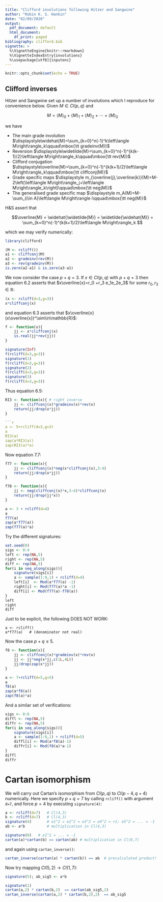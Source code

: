 ```yaml
---
title: "Clifford involutions following Hitzer and Sangwine"
author: "Robin K. S. Hankin"
date: "02/09/2020"
output:
  pdf_document: default
  html_document:
    df_print: paged
bibliography: clifford.bib
vignette: >
  %\VignetteEngine{knitr::rmarkdown}
  %\VignetteIndexEntry{involutions}
  %\usepackage[utf8]{inputenc}
---
```



```r
knitr::opts_chunk$set(echo = TRUE)
```

## Clifford inverses

Hitzer and Sangwine set up a number of involutions which I reproduce
for convenience below.  Given $M\in Cl(p,q)$ and 

\newcommand{\abr}[1]{\left\langle #1\right\rangle}

$$M=
\abr{M}_0+
\abr{M}_1+
\abr{M}_2+\cdots+\abr{M}_0
$$

we have

* The main grade involution
$\displaystyle\widehat{M}=\sum_{k=0}^n(-1)^k\abr{M}_k\qquad\mbox{\tt gradeinv(M)}$
* Reversion $\displaystyle\widetilde{M}=\sum_{k=0}^n(-1)^{k(k-1)/2}\abr{M}_k\qquad\mbox{\tt rev(M)}$
* Clifford conjugation $\displaystyle\overline{M}=\sum_{k=0}^n(-1)^{k(k+1)/2}\abr{M}_k\qquad\mbox{\tt cliffconj(M)}$
* Grade specific maps $\displaystyle m_{\overline{j},\overline{k}}(M)=M-2\left(\abr{M}_j+\abr{M}_k\right)\qquad\mbox{\tt neg(M)}$ 
* The generalised grade specific map $\displaystyle m_A(M)=M-\sum_{i\in A}\abr{M}i\qquad\mbox{\tt neg(M)}$


H\&S  assert that

$$\overline{M} = \widehat{\widetilde{M}} = \widetilde{\widehat{M}}
=
\sum_{k=0}^n(-1)^{k(k+1)/2}\abr{M}_k
$$

which we may verify numerically:

```r
library(clifford)
```


```r
(M <- rcliff())
a1 <- cliffconj(M)
a2 <- gradeinv(rev(M))
a3 <- rev(gradeinv(M))
is.zero(a2-a1) & is.zero(a3-a1)
```

We now consider the case $p+q=3$.  If $x\in Cl(p,q)$ with $p+q=3$ then
equation 6.2 asserts that $x\overline{x}=r_0 +r_3 e_1e_2e_3$ for some
$r_0,r_3\in\mathbb{R}$:

```r
(x <- rcliff(d=3,g=3))
x*cliffconj(x)
```

and equation 6.3 asserts that $x\overline{x}(x\overline{x})^\sim\in\mathbb{R}$:

```r
f <- function(x){
	jj <- x*cliffconj(x)
	is.real(jj*rev(jj))
}
```

```r
signature(Inf)
f(rcliff(d=3,g=3))
signature(1)
f(rcliff(d=3,g=3))
signature(2)
f(rcliff(d=3,g=3))
signature(3)
f(rcliff(d=3,g=3))
```

Thus equation 6.5:

```r
RI3 <- function(x){ # right inverse
	jj <- cliffconj(x)*gradeinv(x)*rev(x)
	return(jj/drop(x*jj))
}

```r
a <- 5+rcliff(d=3,g=3)
a
RI3(a)
zap(a*RI3(a))
zap(RI3(a)*a)
```


Now equation 7.7:

```r
f77 <- function(x){
	jj <- cliffconj(x)*neg(x*cliffconj(x),3:4)
	return(jj/drop(x*jj))
}

f78 <- function(x){
	jj <- neg(cliffconj(x)*x,3:4)*cliffconj(x)
	return(jj/drop(jj*x))
}

a <- 3 + rcliff(d=4)
a
f77(a)
zap(a*f77(a))
zap(f77(a)*a)
```

Try the different signatures:

```r
set.seed(0)
sigs <- 0:4
left <- rep(NA,5)
right <- rep(NA,5)
diff <- rep(NA,5)
for(i in seq_along(sigs)){
	signature(sigs[i])
	a <- sample(1:9,1) + rcliff(d=4)
	left[i]  <- Mod(a*f77(a) -1)
	right[i] <- Mod(f77(a)*a -1)
	diff[i] <- Mod(f77(a)-f78(a))
}
left
right
diff
```

Just to be explicit, the following DOES NOT WORK:

```
a <- rcliff()
a*f77(a)   # (denominator not real)
```

Now the case $p+q\leq 5$.

```r
f8 <- function(x){
	jj <- cliffconj(x)*gradeinv(x)*rev(x)
	jj <- jj*neg(x*jj,c(1L,4L))
	jj/drop(zap(x*jj))
}
```

```r
a <- 7+rcliff(d=5,g=5)
a
f8(a)
zap(a*f8(a))
zap(f8(a)*a)
```

And a similar set of verifications:


```r
sigs <- 0:6
diffl <- rep(NA,5)
diffr <- rep(NA,5)
for(i in seq_along(sigs)){
	signature(sigs[i])
	a <- sample(1:9,1) + rcliff(d=5)
	diffl[i] <- Mod(a*f8(a)-1)
	diffr[i] <- Mod(f8(a)*a-1)
}
diffl
diffr
```



# Cartan isomorphism

We will carry out Cartan's isomorphism from $Cl(p,q)$ to $Cl(p-4,q+4)$
numerically.  Here we specify $p+q=7$ by calling `rcliff()` with
argument `d=7`, and force $p=4$ by executing `signature(4)`:

```r
a <- rcliff(d=7)   # Cl(4,3)
b <- rcliff(d=7)   # Cl(4,3)
signature(4)       # e1^2 = e2^2 = e3^2 = e4^2 = +1; e5^2 = ... = -1
ab <- a*b          # multiplication in Cl(4,3)

signature(0)   # e1^2 = ... = -1
cartan(a)*cartan(b) == cartan(ab) # multiplication in Cl(0,7)
```

and again using `cartan_inverse()`:


```r
cartan_inverse(cartan(a) * cartan(b)) == ab  # precalculated product!
```

Now try mapping $Cl(5,2)\longrightarrow Cl(1,7)$:

```r
signature(5); ab_sig5 <- a*b

signature(1)
cartan(a,2) * cartan(b,2)  == cartan(ab_sig5,2)
cartan_inverse(cartan(a,2) * cartan(b,2),2)  == ab_sig5
```

